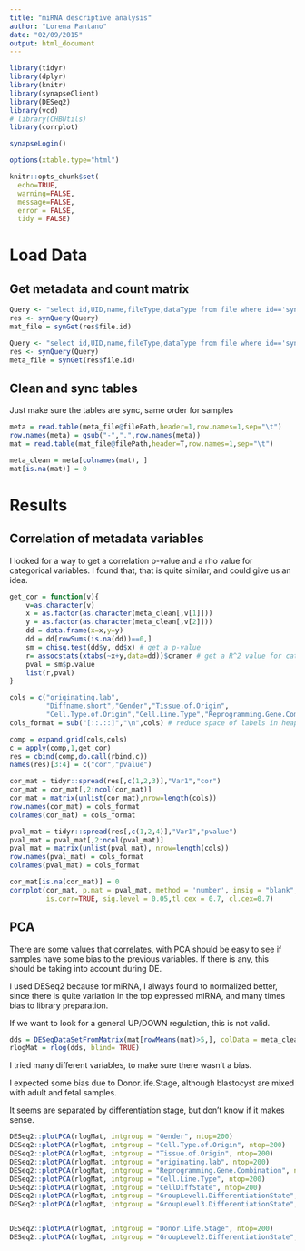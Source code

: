 ```yaml
---
title: "miRNA descriptive analysis"
author: "Lorena Pantano"
date: "02/09/2015"
output: html_document
---
```


```r
library(tidyr)
library(dplyr)
library(knitr)
library(synapseClient)
library(DESeq2)
library(vcd)
# library(CHBUtils)
library(corrplot)

synapseLogin()

options(xtable.type="html")

knitr::opts_chunk$set(
  echo=TRUE,
  warning=FALSE,
  message=FALSE,
  error = FALSE,
  tidy = FALSE)
```

# Load Data

## Get metadata and count matrix 

```r
Query <- "select id,UID,name,fileType,dataType from file where id=='syn2247832' AND  projectId=='syn1773109'"
res <- synQuery(Query)
mat_file = synGet(res$file.id)

Query <- "select id,UID,name,fileType,dataType from file where id=='syn2278179' AND  projectId=='syn1773109'"
res <- synQuery(Query)
meta_file = synGet(res$file.id)
```


## Clean and sync tables

Just make sure the tables are sync, same order for samples

```r
meta = read.table(meta_file@filePath,header=1,row.names=1,sep="\t")
row.names(meta) = gsub("-",".",row.names(meta))
mat = read.table(mat_file@filePath,header=T,row.names=1,sep="\t")

meta_clean = meta[colnames(mat), ]
mat[is.na(mat)] = 0
```

# Results

## Correlation of metadata variables

I looked for a way to get a correlation p-value and a rho value for categorical
variables. I found that, that is quite similar, and could give us an idea.

```r
get_cor = function(v){
    v=as.character(v)
    x = as.factor(as.character(meta_clean[,v[1]]))
    y = as.factor(as.character(meta_clean[,v[2]]))
    dd = data.frame(x=x,y=y)
    dd = dd[rowSums(is.na(dd))==0,]
    sm = chisq.test(dd$y, dd$x) # get a p-value
    r= assocstats(xtabs(~x+y,data=dd))$cramer # get a R^2 value for categorical vars
    pval = sm$p.value
    list(r,pval)
}

cols = c("originating.lab",
         "Diffname.short","Gender","Tissue.of.Origin",
         "Cell.Type.of.Origin","Cell.Line.Type","Reprogramming.Gene.Combination")
cols_format = sub("[::.::]","\n",cols) # reduce space of labels in heapmap

comp = expand.grid(cols,cols)
c = apply(comp,1,get_cor)
res = cbind(comp,do.call(rbind,c))
names(res)[3:4] = c("cor","pvalue")

cor_mat = tidyr::spread(res[,c(1,2,3)],"Var1","cor")
cor_mat = cor_mat[,2:ncol(cor_mat)]
cor_mat = matrix(unlist(cor_mat),nrow=length(cols))
row.names(cor_mat) = cols_format
colnames(cor_mat) = cols_format

pval_mat = tidyr::spread(res[,c(1,2,4)],"Var1","pvalue")
pval_mat = pval_mat[,2:ncol(pval_mat)]
pval_mat = matrix(unlist(pval_mat), nrow=length(cols))
row.names(pval_mat) = cols_format
colnames(pval_mat) = cols_format

cor_mat[is.na(cor_mat)] = 0
corrplot(cor_mat, p.mat = pval_mat, method = 'number', insig = "blank",  
         is.corr=TRUE, sig.level = 0.05,tl.cex = 0.7, cl.cex=0.7)
```

## PCA

There are some values that correlates, with PCA should be easy to see if samples
have some bias to the previous variables. If there is any, this should be taking
into account during DE.

I used DESeq2 because for miRNA, I always found to normalized better, since there is quite variation in the top expressed miRNA, and many times bias to library preparation.

If we want to look for a general UP/DOWN regulation, this is not valid.

```r
dds = DESeqDataSetFromMatrix(mat[rowMeans(mat)>5,], colData = meta_clean, design =~1)
rlogMat = rlog(dds, blind= TRUE)
```

I tried many different variables, to make sure there wasn't a bias.

I expected some bias due to Donor.life.Stage, although blastocyst are mixed
with adult and fetal samples. 

It seems are separated by differentiation stage, but don't know if it makes sense.

```r
DESeq2::plotPCA(rlogMat, intgroup = "Gender", ntop=200)
DESeq2::plotPCA(rlogMat, intgroup = "Cell.Type.of.Origin", ntop=200)
DESeq2::plotPCA(rlogMat, intgroup = "Tissue.of.Origin", ntop=200)
DESeq2::plotPCA(rlogMat, intgroup = "originating.lab", ntop=200)
DESeq2::plotPCA(rlogMat, intgroup = "Reprogramming.Gene.Combination", ntop=200)
DESeq2::plotPCA(rlogMat, intgroup = "Cell.Line.Type", ntop=200)
DESeq2::plotPCA(rlogMat, intgroup = "CellDiffState", ntop=200)
DESeq2::plotPCA(rlogMat, intgroup = "GroupLevel1.DifferentiationState", ntop=200)
DESeq2::plotPCA(rlogMat, intgroup = "GroupLevel3.DifferentiationState", ntop=200)


DESeq2::plotPCA(rlogMat, intgroup = "Donor.Life.Stage", ntop=200)
DESeq2::plotPCA(rlogMat, intgroup = "GroupLevel2.DifferentiationState", ntop=200)
```


